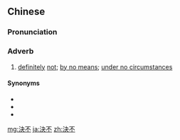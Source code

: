 {{also|决不}}
==Chinese==
{{zh-forms|s=决不}}

===Pronunciation===
{{zh-pron
|m=jué不
|c=kyut3 bat1
|cat=adv
}}

===Adverb===
{{zh-adv}}

# [[definitely]] [[not]]; [[by no means]]; [[under no circumstances]]

====Synonyms====
* {{zh-l|並不}}
* {{zh-l|並未}}
* {{zh-l|毫不}}

{{zh-cat|Advanced}}

[[mg:決不]]
[[ja:決不]]
[[zh:決不]]